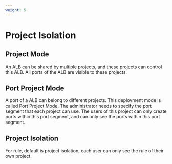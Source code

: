 ```yaml
---
weight: 5
---
```

# Project Isolation

## Project Mode

An ALB can be shared by multiple projects, and these projects can control this ALB. All ports of the ALB are visible to these projects.

## Port Project Mode

A port of a ALB can belong to different projects. This deployment mode is called Port Project Mode. The administrator needs to specify the port segment that each project can use. The users of this project can only create ports within this port segment, and can only see the ports within this port segment.

## Project Isolation

For rule, default is project isolation, each user can only see the rule of their own project.
